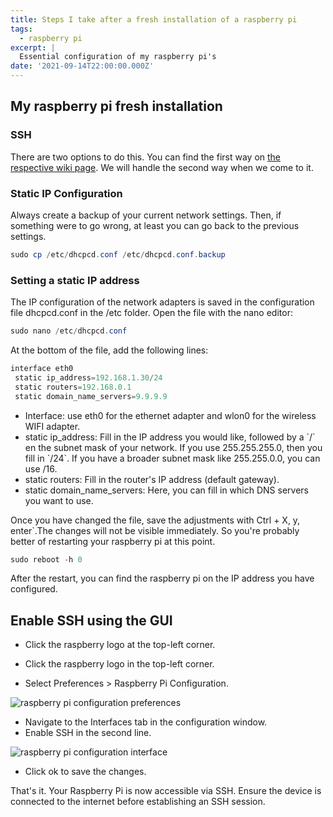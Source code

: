 ```yaml
---
title: Steps I take after a fresh installation of a raspberry pi
tags:
  - raspberry pi
excerpt: |
  Essential configuration of my raspberry pi's
date: '2021-09-14T22:00:00.000Z'
---
```


## My raspberry pi fresh installation

### SSH

There are two options to do this. You can find the first way on
[the respective wiki page](https://www.nerdfish.be/wiki/raspberry-pi-activate-ssh-and-wifi-headless).
We will handle the second way when we come to it.

### Static IP Configuration

Always create a backup of your current network settings. Then, if something were
to go wrong, at least you can go back to the previous settings.

```powershell
sudo cp /etc/dhcpcd.conf /etc/dhcpcd.conf.backup
```

### Setting a static IP address

The IP configuration of the network adapters is saved in the configuration file
dhcpcd.conf in the /etc folder. Open the file with the nano editor:

```powershell
sudo nano /etc/dhcpcd.conf
```

At the bottom of the file, add the following lines:

```powershell
interface eth0
 static ip_address=192.168.1.30/24
 static routers=192.168.0.1
 static domain_name_servers=9.9.9.9
```

- Interface: use eth0 for the ethernet adapter and wlon0 for the wireless WIFI
  adapter.
- static ip_address: Fill in the IP address you would like, followed by a \`/\`
  en the subnet mask of your network. If you use 255.255.255.0, then you fill in
  \`/24\`. If you have a broader subnet mask like 255.255.0.0, you can use /16.
- static routers: Fill in the router's IP address (default gateway).
- static domain_name_servers: Here, you can fill in which DNS servers you want
  to use.

Once you have changed the file, save the adjustments with Ctrl + X, y,
enter\`.The changes will not be visible immediately. So you're probably better
of restarting your raspberry pi at this point.

```powershell
sudo reboot -h 0
```

After the restart, you can find the raspberry pi on the IP address you have
configured.

## Enable SSH using the GUI

- Click the raspberry logo at the top-left corner.&#x20;

* Click the raspberry logo in the top-left corner.&#x20;

- Select Preferences > Raspberry Pi Configuration.

![raspberry pi configuration preferences](/uploads/wiki/steps-i-take-after-a-fresh-installation-of-a-raspberry-pi/raspberry-pi-configuration-preferences-gui_lbc8qe.png)

- Navigate to the Interfaces tab in the configuration window.
- Enable SSH in the second line.

![raspberry pi configuration interface](/uploads/wiki/steps-i-take-after-a-fresh-installation-of-a-raspberry-pi/raspberry-pi-configuration-interaface-gui_lmnpxx.png)

- Click ok to save the changes.

That's it. Your Raspberry Pi is now accessible via SSH. Ensure the device is
connected to the internet before establishing an SSH session.

